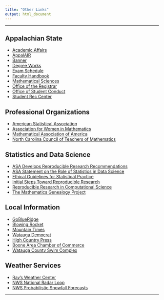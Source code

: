 ```yaml
---
title: "Other Links"
output: html_document
---
```


<hr>

## Appalachian State

* [Academic Affairs](https://academicaffairs.appstate.edu/)
* [AppalAIR](https://appalair.appstate.edu/)
* [Banner](https://bannerweb.appstate.edu/pls/PROD/twbkwbis.P_WWWLogin)
* [Degree Works](https://dw.appstate.edu/Dashboard/login.html)
* [Exam Schedule](https://registrar.appstate.edu/calendars-schedules/exam-schedule-0)
* [Faculty Handbook](https://facultyhandbook.appstate.edu/)
* [Mathematical Sciences](https://mathsci.appstate.edu/)
* [Office of the Registrar](https://registrar.appstate.edu/)
* [Office of Student Conduct](https://studentconduct.appstate.edu/)
* [Student Rec Center](http://urec.appstate.edu/student-recreation-center)

## Professional Organizations

* [American Statistical Association](http://www.amstat.org/)
* [Association for Women in Mathematics](https://sites.google.com/site/awmmath/home)
* [Mathematical Association of America](https://www.maa.org/)
* [North Carolina Council of Teachers of Mathematics](https://www.ncctm.org/)

## Statistics and Data Science

* [ASA Develops Reproducible Research Recommendations](https://www.amstat.org/ASA/News/ASA-Develops-Reproducible-Research-Recommendations.aspx)
* [ASA Statement on the Role of Statistics in Data Science](http://magazine.amstat.org/blog/2015/10/01/asa-statement-on-the-role-of-statistics-in-data-science/)
* [Ethical Guidelines for Statistical Practice](http://www.amstat.org/ASA/Your-Career/Ethical-Guidelines-for-Statistical-Practice.aspx)
* [Initial Steps Toward Reproducible Research](https://kbroman.org/steps2rr/)
* [Reproducible Research in Computational Science](http://science.sciencemag.org/content/334/6060/1226)
* [The Mathematics Genealogy Project](https://www.genealogy.math.ndsu.nodak.edu/)


## Local Information

* [GoBlueRidge](https://www.goblueridge.net/news)
* [Blowing Rocket](https://www.wataugademocrat.com/blowingrocket/)
* [Mountain Times](https://www.wataugademocrat.com/mountaintimes/)
* [Watauga Democrat](https://www.wataugademocrat.com/)
* [High Country Press](https://www.hcpress.com/)
* [Boone Area Chamber of Commerce](https://www.boonechamber.com/)
* [Watauga County Swim Complex](http://www.wataugacounty.org/App_Pages/Dept/ParksRec/Aquatics/aquaticsHome.aspx)

## Weather Services

* [Ray's Weather Center](http://booneweather.com/)
* [NWS National Radar Loop](https://radar.weather.gov/Conus/full_loop.php)
* [NWS Probabilistic Snowfall Forecasts](http://www.weather.gov/rnk/winter)

<hr>